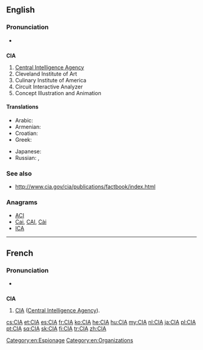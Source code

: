 {{also|cià}}
==English==

===Pronunciation===
* {{IPA|/ˌsiːˌaɪˈeɪ/}}

==={{initialism}}===
{{wikipedia}}
'''CIA'''

# [[Central Intelligence Agency]]
# Cleveland Institute of Art
# Culinary Institute of America
# Circuit Interactive Analyzer
# Concept Illustration and Animation

====Translations====
{{trans-top|Central Intelligence Agency}}
* Arabic: {{t|ar|سي أي إي|m|tr=sii 'ay 'ey}}
* Armenian: {{t|hy|ԿՀՎ|tr=KHV|sc=Armn}}
* Croatian: {{t|hr|središnja obavještajna agencija}}
* Greek: {{t|el|Κεντρική Υπηρεσία Πληροφοριών|sc=Grek}}
{{trans-mid}}
* Japanese: {{t|ja|シー・アイ・エイ|tr=shī-ai-ei}}
* Russian: {{t+|ru|ЦРУ|n|tr=ce-er-ú}},  {{t|ru|Центральное разведывательное управление|n|tr=Centrál'noje razvédyvatel'noje upravlénije}}
{{trans-bottom}}

===See also===
* http://www.cia.gov/cia/publications/factbook/index.html

===Anagrams===
* [[ACI#English|ACI]]
* [[Cai#English|Cai]], [[CAI#English|CAI]], [[Cài#English|Cài]]
* [[ICA#English|ICA]]

[[Category:en:Espionage]]
[[Category:en:Organizations]]

----

==French==

===Pronunciation===
* {{IPA|/se i a/|lang=fr}}

==={{initialism|lang=fr}}===
'''CIA''' {{f}}

# [[CIA]] ([[Central Intelligence Agency]]).

[[cs:CIA]]
[[et:CIA]]
[[es:CIA]]
[[fr:CIA]]
[[ko:CIA]]
[[he:CIA]]
[[hu:CIA]]
[[my:CIA]]
[[nl:CIA]]
[[ja:CIA]]
[[pl:CIA]]
[[pt:CIA]]
[[sq:CIA]]
[[sk:CIA]]
[[fi:CIA]]
[[tr:CIA]]
[[zh:CIA]]